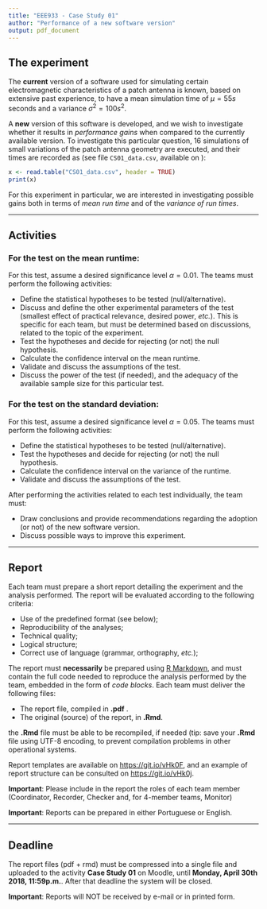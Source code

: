 ```yaml
---
title: "EEE933 - Case Study 01"
author: "Performance of a new software version"
output: pdf_document
---
```


## The experiment
The **current** version of a software used for simulating certain electromagnetic characteristics of a patch antenna is known, based on extensive past experience, to have a mean simulation time of $\mu = 55s$ seconds and a variance $\sigma^2 = 100s^2$.

A **new** version of this software is developed, and we wish to investigate whether it results in _performance gains_ when compared to the currently available version. To investigate this particular question, $16$ simulations of small variations of the patch antenna geometry are executed, and their times are recorded as (see file `CS01_data.csv`, available on ):

```r
x <- read.table("CS01_data.csv", header = TRUE)
print(x)
```

For this experiment in particular, we are interested in investigating possible gains both in terms of _mean run time_ and of the _variance of run times_.

***

## Activities  
### For the test on the mean runtime:  
For this test, assume a desired significance level $\alpha = 0.01$. The teams must perform the following activities:

- Define the statistical hypotheses to be tested (null/alternative).
- Discuss and define the other experimental parameters of the test (smallest effect of practical relevance, desired power, _etc._). This is specific for each team, but must be determined based on discussions, related to the topic of the experiment.
- Test the hypotheses and decide for rejecting (or not) the null hypothesis.
- Calculate the confidence interval on the mean runtime.
- Validate and discuss the assumptions of the test.
- Discuss the power of the test (if needed), and the adequacy of the available sample size for this particular test.

### For the test on the standard deviation:  
For this test, assume a desired significance level $\alpha = 0.05$. The teams must perform the following activities:

- Define the statistical hypotheses to be tested (null/alternative).
- Test the hypotheses and decide for rejecting (or not) the null hypothesis.
- Calculate the confidence interval on the variance of the runtime.
- Validate and discuss the assumptions of the test.


After performing the activities related to each test individually, the team must:

- Draw conclusions and provide recommendations regarding the adoption (or not) of the new software version.
- Discuss possible ways to improve this experiment.

***

## Report  
Each team must prepare a short report detailing the experiment and the analysis performed. The report will be evaluated according to the following criteria:

- Use of the predefined format (see below);
- Reproducibility of the analyses;
- Technical quality;
- Logical structure;
- Correct use of language (grammar, orthography, _etc._);

The report must **necessarily** be prepared using [R Markdown](http://rmarkdown.rstudio.com), and must contain the full code needed to reproduce the analysis performed by the team, embedded in the form of _code blocks_. Each team must deliver the following files:

- The report file, compiled in **.pdf** .
- The original (source) of the report, in **.Rmd**.

the **.Rmd** file must be able to be recompiled, if needed (tip: save your **.Rmd** file using UTF-8 encoding, to prevent compilation problems in other operational systems. 

Report templates are available on  [https://git.io/vHk0F](https://git.io/vHk0F), and an example of report structure can be consulted on [https://git.io/vHk0j](https://git.io/vHk0j). 

**Important**: Please include in the report the roles of each team member (Coordinator, Recorder, Checker and, for 4-member teams, Monitor)

**Important**: Reports can be prepared in either Portuguese or English.

***

## Deadline  
The report files (pdf + rmd) must be compressed into a single file and uploaded to the activity **Case Study 01** on Moodle, until **Monday, April 30th 2018, 11:59p.m.**. After that deadline the system will be closed. 

**Important**: Reports will NOT be received by e-mail or in printed form.